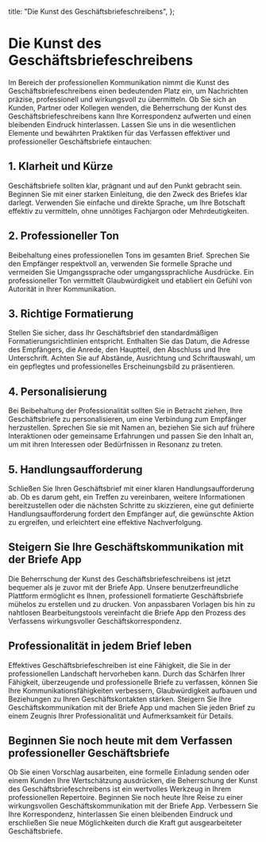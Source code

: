 
  title: "Die Kunst des Geschäftsbriefeschreibens",
};

# Die Kunst des Geschäftsbriefeschreibens

<MdxImage src="/blog/the-art-of-business-letter-writing.jpg" alt="Die Kunst des Geschäftsbriefeschreibens" width={800} height={700} />

Im Bereich der professionellen Kommunikation nimmt die Kunst des Geschäftsbriefeschreibens einen bedeutenden Platz ein, um Nachrichten präzise, professionell und wirkungsvoll zu übermitteln. Ob Sie sich an Kunden, Partner oder Kollegen wenden, die Beherrschung der Kunst des Geschäftsbriefeschreibens kann Ihre Korrespondenz aufwerten und einen bleibenden Eindruck hinterlassen. Lassen Sie uns in die wesentlichen Elemente und bewährten Praktiken für das Verfassen effektiver und professioneller Geschäftsbriefe eintauchen:

## 1. Klarheit und Kürze

Geschäftsbriefe sollten klar, prägnant und auf den Punkt gebracht sein. Beginnen Sie mit einer starken Einleitung, die den Zweck des Briefes klar darlegt. Verwenden Sie einfache und direkte Sprache, um Ihre Botschaft effektiv zu vermitteln, ohne unnötiges Fachjargon oder Mehrdeutigkeiten.

## 2. Professioneller Ton

Beibehaltung eines professionellen Tons im gesamten Brief. Sprechen Sie den Empfänger respektvoll an, verwenden Sie formelle Sprache und vermeiden Sie Umgangssprache oder umgangssprachliche Ausdrücke. Ein professioneller Ton vermittelt Glaubwürdigkeit und etabliert ein Gefühl von Autorität in Ihrer Kommunikation.

## 3. Richtige Formatierung

Stellen Sie sicher, dass Ihr Geschäftsbrief den standardmäßigen Formatierungsrichtlinien entspricht. Enthalten Sie das Datum, die Adresse des Empfängers, die Anrede, den Hauptteil, den Abschluss und Ihre Unterschrift. Achten Sie auf Abstände, Ausrichtung und Schriftauswahl, um ein gepflegtes und professionelles Erscheinungsbild zu präsentieren.

## 4. Personalisierung

Bei Beibehaltung der Professionalität sollten Sie in Betracht ziehen, Ihre Geschäftsbriefe zu personalisieren, um eine Verbindung zum Empfänger herzustellen. Sprechen Sie sie mit Namen an, beziehen Sie sich auf frühere Interaktionen oder gemeinsame Erfahrungen und passen Sie den Inhalt an, um mit ihren Interessen oder Bedürfnissen in Resonanz zu treten.

## 5. Handlungsaufforderung

Schließen Sie Ihren Geschäftsbrief mit einer klaren Handlungsaufforderung ab. Ob es darum geht, ein Treffen zu vereinbaren, weitere Informationen bereitzustellen oder die nächsten Schritte zu skizzieren, eine gut definierte Handlungsaufforderung fordert den Empfänger auf, die gewünschte Aktion zu ergreifen, und erleichtert eine effektive Nachverfolgung.

## Steigern Sie Ihre Geschäftskommunikation mit der Briefe App

Die Beherrschung der Kunst des Geschäftsbriefeschreibens ist jetzt bequemer als je zuvor mit der Briefe App. Unsere benutzerfreundliche Plattform ermöglicht es Ihnen, professionell formatierte Geschäftsbriefe mühelos zu erstellen und zu drucken. Von anpassbaren Vorlagen bis hin zu nahtlosen Bearbeitungstools vereinfacht die Briefe App den Prozess des Verfassens wirkungsvoller Geschäftskorrespondenz.

## Professionalität in jedem Brief leben

Effektives Geschäftsbriefeschreiben ist eine Fähigkeit, die Sie in der professionellen Landschaft hervorheben kann. Durch das Schärfen Ihrer Fähigkeit, überzeugende und professionelle Briefe zu verfassen, können Sie Ihre Kommunikationsfähigkeiten verbessern, Glaubwürdigkeit aufbauen und Beziehungen zu Ihren Geschäftskontakten stärken. Steigern Sie Ihre Geschäftskommunikation mit der Briefe App und machen Sie jeden Brief zu einem Zeugnis Ihrer Professionalität und Aufmerksamkeit für Details.

## Beginnen Sie noch heute mit dem Verfassen professioneller Geschäftsbriefe

Ob Sie einen Vorschlag ausarbeiten, eine formelle Einladung senden oder einem Kunden Ihre Wertschätzung ausdrücken, die Beherrschung der Kunst des Geschäftsbriefeschreibens ist ein wertvolles Werkzeug in Ihrem professionellen Repertoire. Beginnen Sie noch heute Ihre Reise zu einer wirkungsvollen Geschäftskommunikation mit der Briefe App. Verbessern Sie Ihre Korrespondenz, hinterlassen Sie einen bleibenden Eindruck und erschließen Sie neue Möglichkeiten durch die Kraft gut ausgearbeiteter Geschäftsbriefe.